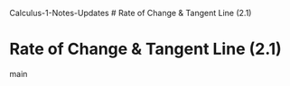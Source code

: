 Calculus-1-Notes-Updates
# Rate of Change & Tangent Line (2.1)

# Rate of Change & Tangent Line (2.1)
main

